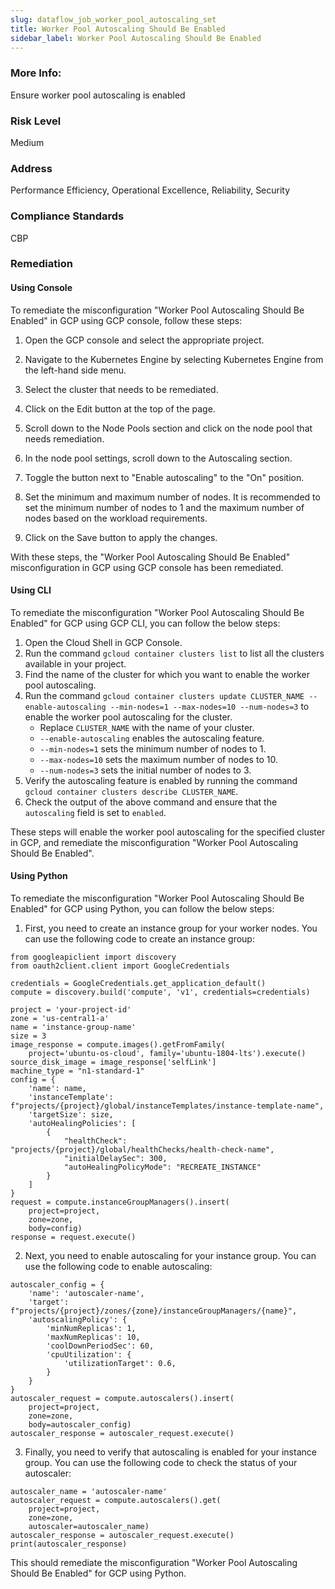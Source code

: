 ```yaml
---
slug: dataflow_job_worker_pool_autoscaling_set
title: Worker Pool Autoscaling Should Be Enabled
sidebar_label: Worker Pool Autoscaling Should Be Enabled
---
```


### More Info:

Ensure worker pool autoscaling is enabled

### Risk Level

Medium

### Address

Performance Efficiency, Operational Excellence, Reliability, Security

### Compliance Standards

CBP
### Remediation

#### Using Console

To remediate the misconfiguration "Worker Pool Autoscaling Should Be Enabled" in GCP using GCP console, follow these steps:

1. Open the GCP console and select the appropriate project.

2. Navigate to the Kubernetes Engine by selecting Kubernetes Engine from the left-hand side menu.

3. Select the cluster that needs to be remediated.

4. Click on the Edit button at the top of the page.

5. Scroll down to the Node Pools section and click on the node pool that needs remediation.

6. In the node pool settings, scroll down to the Autoscaling section.

7. Toggle the button next to "Enable autoscaling" to the "On" position.

8. Set the minimum and maximum number of nodes. It is recommended to set the minimum number of nodes to 1 and the maximum number of nodes based on the workload requirements.

9. Click on the Save button to apply the changes.

With these steps, the "Worker Pool Autoscaling Should Be Enabled" misconfiguration in GCP using GCP console has been remediated.

#### Using CLI

To remediate the misconfiguration "Worker Pool Autoscaling Should Be Enabled" for GCP using GCP CLI, you can follow the below steps:

1. Open the Cloud Shell in GCP Console.
2. Run the command `gcloud container clusters list` to list all the clusters available in your project.
3. Find the name of the cluster for which you want to enable the worker pool autoscaling.
4. Run the command `gcloud container clusters update CLUSTER_NAME --enable-autoscaling --min-nodes=1 --max-nodes=10 --num-nodes=3` to enable the worker pool autoscaling for the cluster.
   * Replace `CLUSTER_NAME` with the name of your cluster.
   * `--enable-autoscaling` enables the autoscaling feature.
   * `--min-nodes=1` sets the minimum number of nodes to 1.
   * `--max-nodes=10` sets the maximum number of nodes to 10.
   * `--num-nodes=3` sets the initial number of nodes to 3.
5. Verify the autoscaling feature is enabled by running the command `gcloud container clusters describe CLUSTER_NAME`.
6. Check the output of the above command and ensure that the `autoscaling` field is set to `enabled`.

These steps will enable the worker pool autoscaling for the specified cluster in GCP, and remediate the misconfiguration "Worker Pool Autoscaling Should Be Enabled".

#### Using Python

To remediate the misconfiguration "Worker Pool Autoscaling Should Be Enabled" for GCP using Python, you can follow the below steps:

1. First, you need to create an instance group for your worker nodes. You can use the following code to create an instance group:

```
from googleapiclient import discovery
from oauth2client.client import GoogleCredentials

credentials = GoogleCredentials.get_application_default()
compute = discovery.build('compute', 'v1', credentials=credentials)

project = 'your-project-id'
zone = 'us-central1-a'
name = 'instance-group-name'
size = 3
image_response = compute.images().getFromFamily(
    project='ubuntu-os-cloud', family='ubuntu-1804-lts').execute()
source_disk_image = image_response['selfLink']
machine_type = "n1-standard-1"
config = {
    'name': name,
    'instanceTemplate': f"projects/{project}/global/instanceTemplates/instance-template-name",
    'targetSize': size,
    'autoHealingPolicies': [
        {
            "healthCheck": "projects/{project}/global/healthChecks/health-check-name",
            "initialDelaySec": 300,
            "autoHealingPolicyMode": "RECREATE_INSTANCE"
        }
    ]
}
request = compute.instanceGroupManagers().insert(
    project=project,
    zone=zone,
    body=config)
response = request.execute()
```

2. Next, you need to enable autoscaling for your instance group. You can use the following code to enable autoscaling:

```
autoscaler_config = {
    'name': 'autoscaler-name',
    'target': f"projects/{project}/zones/{zone}/instanceGroupManagers/{name}",
    'autoscalingPolicy': {
        'minNumReplicas': 1,
        'maxNumReplicas': 10,
        'coolDownPeriodSec': 60,
        'cpuUtilization': {
            'utilizationTarget': 0.6,
        }
    }
}
autoscaler_request = compute.autoscalers().insert(
    project=project,
    zone=zone,
    body=autoscaler_config)
autoscaler_response = autoscaler_request.execute()
```

3. Finally, you need to verify that autoscaling is enabled for your instance group. You can use the following code to check the status of your autoscaler:

```
autoscaler_name = 'autoscaler-name'
autoscaler_request = compute.autoscalers().get(
    project=project,
    zone=zone,
    autoscaler=autoscaler_name)
autoscaler_response = autoscaler_request.execute()
print(autoscaler_response)
```

This should remediate the misconfiguration "Worker Pool Autoscaling Should Be Enabled" for GCP using Python.



